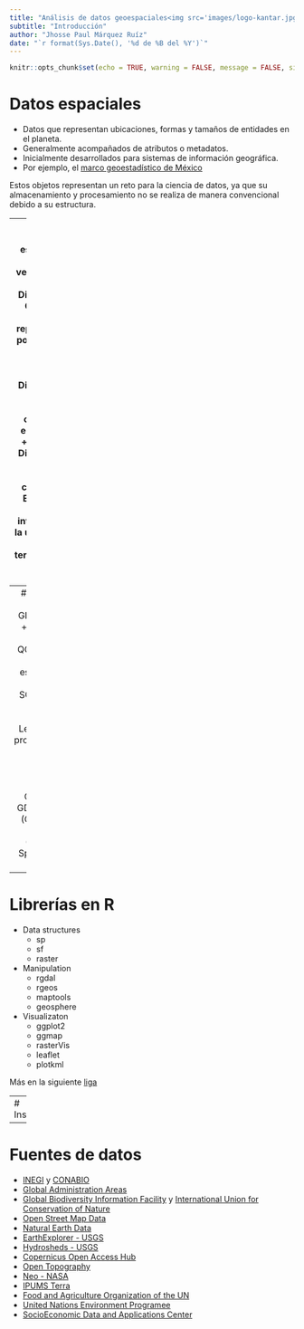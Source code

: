 ```yaml
---
title: "Análisis de datos geoespaciales<img src='images/logo-kantar.jpg' class='top-left logo'/><img src='images/logo-imuc.png' class='top-right logo'/>"
subtitle: "Introducción"
author: "Jhosse Paul Márquez Ruíz"
date: "`r format(Sys.Date(), '%d de %B del %Y')`"
---
```


```r
knitr::opts_chunk$set(echo = TRUE, warning = FALSE, message = FALSE, size = "small")
```

# Datos espaciales

- Datos que representan ubicaciones, formas y tamaños de entidades en el planeta.
- Generalmente acompañados de atributos o metadatos.
- Inicialmente desarrollados para sistemas de información geográfica.
- Por ejemplo, el [marco geoestadístico de México](marco_geoestadistico_mexico)

Estos objetos representan un reto para la ciencia de datos, ya que su almacenamiento
y procesamiento no se realiza de manera convencional debido a su estructura.

---
# Tipos de datos espaciales
- Datos vectoriales:
    + Puntos: Dimensión 1. Cada punto es representado por un par de codenadas (x, y).
    + Líneas: Dimensión 2. Múltiples puntos conectados en un orden.
    + Polígonos: Dimensión 2. Múltiples líneas conectadas. Estas líneas no se
    intersectan y la última línea debe terminar en el inicio de la primera.

- Datos raster: Representan mediciones sobre un espacio geográfico. Estas mediciones
  son agrupadas en celdas que conforman una grilla. Cada celda debe representar
  las mediciones en el área que abarque. El tamaño de la celda da la propiedad
  de resolución.

---
# Soporte en software
- GIS:
    + ArcGIS
    + OpenGIS
    + GRASS
    + QGIS
- Bases de datos espaciales:
    + PostGIS
    + SQL Server
    + MySQL
    + Redis
- Lenguajes de programación:
    + Python (shapely, geopy, ogr/gdal)
    + C++ (GEOS, GDAL)
    + Java (GeoTools)
    + Scala (GeoSparkl, SpatialSpark)
    + R

---
# Librerías en R
- Data structures
    + sp
    + sf
    + raster
- Manipulation
    + rgdal
    + rgeos
    + maptools
    - geosphere
- Visualizaton
    + ggplot2
    + ggmap
    + rasterVis
    + leaflet
    + plotkml

Más en la siguiente [liga](cran_spatial_tasks)

---
# Instalación
```r
pkgs <- c(
  "magrittr", "Rcpp", "data.table", "sp", "raster", "sf", "rgdal", "geosphere",
  "dismo", "maps", "maptools", "ggplot2", "ggmap", "jsonlite", "rasterVis", "igraph",
  "tmaps", "leaftlet"
)
# install.packages(pkgs, repos = "https://cran.itam.mx/")
```

---
# Fuentes de datos
- [INEGI](marco_geoestadistico_mexico) y [CONABIO](conabio_gis)
- [Global Administration Areas](global_admin_areas)
- [Global Biodiversity Information Facility](gbif) y [International Union for Conservation of Nature](iucn)
- [Open Street Map Data](open_street_map_data)
- [Natural Earth Data](natural_earth_data)
- [EarthExplorer - USGS](usgs)
- [Hydrosheds - USGS](hydrosheds)
- [Copernicus Open Access Hub](copernicus)
- [Open Topography](opentopography)
- [Neo - NASA](neo_nasa)
- [IPUMS Terra](ipums_terra)
- [Food and Agriculture Organization of the UN](fao)
- [United Nations Environment Programee](unep)
- [SocioEconomic Data and Applications Center](sedac)

[cran_spatial_task]: https://cran.r-project.org/web/views/Spatial.html
[marco_geostadistco_mexico]: http://www.inegi.org.mx/geo/contenidos/geoestadistica/m_geoestadistico.aspx
[conabio_gis]: http://www.conabio.gob.mx/informacion/gis/
[global_admin_areas]: http://www.gadm.org/
[gbif]: http://www.gbif.org/
[iucn]: http://www.iucnredlist.org/technical-documents/spatial-data/ 
[open_street_map_data]: http://openstreetmapdata.com/data
[natural_earth_data]: http://www.naturalearthdata.com/
[usgs]: https://earthexplorer.usgs.gov/
[copernicus]: https://scihub.copernicus.eu/dhus/#/home
[fao]: http://www.fao.org/geonetwork/srv/en/main.home
[opentopography]: http://www.opentopography.org/
[unep]: http://geodata.grid.unep.ch/
[neo_nasa]: https://neo.sci.gsfc.nasa.gov/
[srtm]: http://srtm.csi.cgiar.org/
[ipums_terra]: https://www.terrapop.org/
[sedac]: http://sedac.ciesin.columbia.edu/data/sets/browse
[hydrosheds]: https://hydrosheds.cr.usgs.gov/dataavail.php
[waterloo]: https://uwaterloo.ca/library/geospatial/collections/us-and-world-geospatial-data-resources
